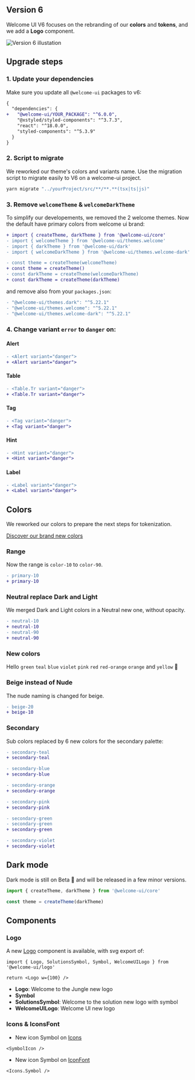 ## Version 6

Welcome UI V6 focuses on the rebranding of our **colors** and **tokens**, and we add a **Logo** component.

![Version 6 illustation](https://github.com/user-attachments/assets/34259431-1bc3-4d97-84b7-e2048c7208da)

## Upgrade steps

### 1. Update your dependencies

Make sure you update all `@welcome-ui` packages to v6:

```diff
{
  "dependencies": {
+   "@welcome-ui/YOUR_PACKAGE": "^6.0.0",
    "@xstyled/styled-components": "^3.7.3",
    "react": "^18.0.0",
    "styled-components": "^5.3.9"
  }
}
```

### 2. Script to migrate

We reworked our theme's colors and variants name. Use the migration script to migrate easily to V6 on a welcome-ui project.

```bash
yarn migrate "../yourProject/src/**/**.**(tsx|ts|js)"
```

### 3. Remove `welcomeTheme` & `welcomeDarkTheme`

To simplify our developements, we removed the 2 welcome themes. Now the default have primary colors from welcome ui brand:

```diff
+ import { createTheme, darkTheme } from '@welcome-ui/core'
- import { welcomeTheme } from '@welcome-ui/themes.welcome'
- import { darkTheme } from '@welcome-ui/dark'
- import { welcomeDarkTheme } from '@welcome-ui/themes.welcome-dark'

- const theme = createTheme(welcomeTheme)
+ const theme = createTheme()
- const darkTheme = createTheme(welcomeDarkTheme)
+ const darkTheme = createTheme(darkTheme)
```

and remove also from your `packages.json`:

```diff
- "@welcome-ui/themes.dark": "^5.22.1"
- "@welcome-ui/themes.welcome": "^5.22.1"
- "@welcome-ui/themes.welcome-dark": "^5.22.1"
```

### 4. Change variant `error` to `danger` on:

#### Alert

```diff
- <Alert variant="danger">
+ <Alert variant="danger">
```

#### Table

```diff
- <Table.Tr variant="danger">
+ <Table.Tr variant="danger">
```

#### Tag

```diff
- <Tag variant="danger">
+ <Tag variant="danger">
```

#### Hint

```diff
- <Hint variant="danger">
+ <Hint variant="danger">
```

#### Label

```diff
- <Label variant="danger">
+ <Label variant="danger">
```

## Colors

We reworked our colors to prepare the next steps for tokenization.

[Discover our brand new colors](/foundations/theming/basics#colors)

### Range

Now the range is `color-10` to `color-90`.

```diff
- primary-10
+ primary-10
```

### Neutral replace Dark and Light

We merged Dark and Light colors in a Neutral new one, without opacity.

```diff
- neutral-10
+ neutral-10
- neutral-90
+ neutral-90
```

### New colors

Hello `green` `teal` `blue` `violet` `pink` `red` `red-orange` `orange` and `yellow` 🥰

### Beige instead of Nude

The nude naming is changed for beige.

```diff
- beige-20
+ beige-10
```

### Secondary

Sub colors replaced by 6 new colors for the secondary palette:

```diff
- secondary-teal
+ secondary-teal
```

```diff
- secondary-blue
+ secondary-blue
```

```diff
- secondary-orange
+ secondary-orange
```

```diff
- secondary-pink
+ secondary-pink
```

```diff
- secondary-green
- secondary-green
+ secondary-green
```

```diff
- secondary-violet
+ secondary-violet
```

## Dark mode

Dark mode is still on Beta 🚨 and will be released in a few minor versions.

```jsx
import { createTheme, darkTheme } from '@welcome-ui/core'

const theme = createTheme(darkTheme)
```

## Components

### Logo

A new [Logo](/components/logo) component is available, with svg export of:

```tsx
import { Logo, SolutionsSymbol, Symbol, WelcomeUILogo } from '@welcome-ui/logo'

return <Logo w={100} />
```

- <strong>Logo</strong>: Welcome to the Jungle new logo
- <strong>Symbol</strong>
- <strong>SolutionsSymbol</strong>: Welcome to the solution new logo with symbol
- <strong>WelcomeUILogo</strong>: Welcome UI new logo

### Icons & IconsFont

- New icon Symbol on [Icons](/components/icon#welcome)

```tsx
<SymbolIcon />
```

- New icon Symbol on [IconFont](/components/icon-font#welcome)

```tsx
<Icons.Symbol />
```
